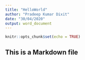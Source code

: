 ```yaml
---
title: "HelloWorld"
author: "Pradeep Kumar Dixit"
date: "30/04/2020"
output: word_document
---
```


```r
knitr::opts_chunk$set(echo = TRUE)
```

## This is a Markdown file



